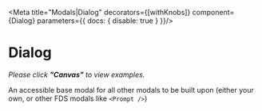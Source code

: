 


<Meta title="Modals|Dialog" decorators={[withKnobs]} component={Dialog} parameters={{ docs: { disable: true } }}/>

# Dialog

*Please click **"Canvas"** to view examples.*

An accessible base modal for all other modals to be built upon (either your own, or other FDS modals like `<Prompt />`)

<Props of={Dialog} />

<Story name="Knobs">
  <Dialog
    isOpen={boolean('isOpen', true)}
    footerContent={text('footerContent', '')}
    content={text('content', 'Modal content here')}
    onDismiss={
      boolean('onDismiss', true)
        ? action('close modal')
        : undefined
    }
    title={text('title', 'Modal title here')}
    width={text('width', undefined)}
    height={text('height', undefined)}
    subheader={text('subheader', undefined)}
    alwaysShowBorder={boolean('alwaysShowBorder', undefined)}
  />
</Story>

<Story name="Scrolling content">
  <Dialog
    isOpen={true}
    content="Lorem ipsum dolor sit amet, consectetur adipiscing elit, sed do eiusmod tempor incididunt ut labore et dolore magna aliqua. Donec ac odio tempor orci. Placerat vestibulum lectus mauris ultrices eros in cursus. Neque laoreet suspendisse interdum consectetur. Ut porttitor leo a diam. Quisque egestas diam in arcu cursus euismod quis viverra. Eget nunc lobortis mattis aliquam. Mauris pharetra et ultrices neque ornare aenean euismod. Luctus accumsan tortor posuere ac. At erat pellentesque adipiscing commodo elit at imperdiet dui accumsan. Non arcu risus quis varius quam quisque id diam. Vel pharetra vel turpis nunc eget lorem dolor sed. Risus quis varius quam quisque id diam vel quam elementum. Velit ut tortor pretium viverra suspendisse potenti. Amet purus gravida quis blandit turpis cursus in hac. Nunc aliquet bibendum enim facilisis gravida neque convallis a. Egestas maecenas pharetra convallis posuere morbi leo. Pellentesque pulvinar pellentesque habitant morbi tristique. Habitasse platea dictumst quisque sagittis purus. Fermentum dui faucibus in ornare quam. Facilisi etiam dignissim diam quis enim lobortis scelerisque fermentum. Viverra adipiscing at in tellus integer feugiat scelerisque varius. Turpis egestas integer eget aliquet. Bibendum est ultricies integer quis auctor elit sed vulputate. Scelerisque viverra mauris in aliquam sem fringilla ut morbi. Lectus urna duis convallis convallis tellus id interdum velit. A arcu cursus vitae congue mauris rhoncus aenean. Odio euismod lacinia at quis risus sed vulputate odio. Nibh tellus molestie nunc non. Egestas egestas fringilla phasellus faucibus scelerisque eleifend donec. Amet nisl suscipit adipiscing bibendum est ultricies integer quis auctor. A erat nam at lectus urna duis convallis convallis. Faucibus scelerisque eleifend donec pretium vulputate sapien nec. Mauris sit amet massa vitae tortor condimentum lacinia. Ut sem nulla pharetra diam sit amet nisl suscipit adipiscing. In fermentum et sollicitudin ac orci phasellus egestas tellus rutrum. Risus quis varius quam quisque id diam vel. Id nibh tortor id aliquet. Nisi quis eleifend quam adipiscing vitae proin."
    onDismiss={action('close modal')}
    title="Long content area"
  />
</Story>

<Story name="Scrolling content w/footer">
  <Dialog
    isOpen={true}
    content="Lorem ipsum dolor sit amet, consectetur adipiscing elit, sed do eiusmod tempor incididunt ut labore et dolore magna aliqua. Donec ac odio tempor orci. Placerat vestibulum lectus mauris ultrices eros in cursus. Neque laoreet suspendisse interdum consectetur. Ut porttitor leo a diam. Quisque egestas diam in arcu cursus euismod quis viverra. Eget nunc lobortis mattis aliquam. Mauris pharetra et ultrices neque ornare aenean euismod. Luctus accumsan tortor posuere ac. At erat pellentesque adipiscing commodo elit at imperdiet dui accumsan. Non arcu risus quis varius quam quisque id diam. Vel pharetra vel turpis nunc eget lorem dolor sed. Risus quis varius quam quisque id diam vel quam elementum. Velit ut tortor pretium viverra suspendisse potenti. Amet purus gravida quis blandit turpis cursus in hac. Nunc aliquet bibendum enim facilisis gravida neque convallis a. Egestas maecenas pharetra convallis posuere morbi leo. Pellentesque pulvinar pellentesque habitant morbi tristique. Habitasse platea dictumst quisque sagittis purus. Fermentum dui faucibus in ornare quam. Facilisi etiam dignissim diam quis enim lobortis scelerisque fermentum. Viverra adipiscing at in tellus integer feugiat scelerisque varius. Turpis egestas integer eget aliquet. Bibendum est ultricies integer quis auctor elit sed vulputate. Scelerisque viverra mauris in aliquam sem fringilla ut morbi. Lectus urna duis convallis convallis tellus id interdum velit. A arcu cursus vitae congue mauris rhoncus aenean. Odio euismod lacinia at quis risus sed vulputate odio. Nibh tellus molestie nunc non. Egestas egestas fringilla phasellus faucibus scelerisque eleifend donec. Amet nisl suscipit adipiscing bibendum est ultricies integer quis auctor. A erat nam at lectus urna duis convallis convallis. Faucibus scelerisque eleifend donec pretium vulputate sapien nec. Mauris sit amet massa vitae tortor condimentum lacinia. Ut sem nulla pharetra diam sit amet nisl suscipit adipiscing. In fermentum et sollicitudin ac orci phasellus egestas tellus rutrum. Risus quis varius quam quisque id diam vel. Id nibh tortor id aliquet. Nisi quis eleifend quam adipiscing vitae proin."
    onDismiss={action('close modal')}
    footerContent={<Button label="Confirm" />}
    title="Long content area w/footer"
  />
</Story>

<Story name="Scrolling content w/footer & permanent border">
  <Dialog
    isOpen={true}
    content="Lorem ipsum dolor sit amet, consectetur adipiscing elit, sed do eiusmod tempor incididunt ut labore et dolore magna aliqua. Donec ac odio tempor orci. Placerat vestibulum lectus mauris ultrices eros in cursus."
    onDismiss={action('close modal')}
    footerContent={<Button label="Confirm" />}
    title="Footer & permanent border"
    alwaysShowBorder
  />
</Story> 

<Story name="Customizable Footer">
  <Dialog
    isOpen={true}
    content={<Button label="Customizable footer" />}
    onDismiss={action('close modal')}
    footerContent={
      <div>
        <Flex align="center">
          <FlexItem shrink>
            <Button label="Anything" />
          </FlexItem>
          <FlexItem shrink>
            <Button theme="outlined" label="Can go" />
          </FlexItem>
          <FlexItem shrink>
            <p>in the</p>
          </FlexItem>
          <FlexItem shrink>
            <input placeholder="footer" />
          </FlexItem>
        </Flex>
        <p className="margin--top">Lorem ipsum dolor</p>
      </div>
    }
  />
</Story>

<Story name="Custom subheader">
  <Dialog
    isOpen={true}
    content="Lorem ipsum dolor sit amet, consectetur adipiscing elit, sed do eiusmod tempor incididunt ut labore et dolore magna aliqua. Donec ac odio tempor orci. Placerat vestibulum lectus mauris ultrices eros in cursus. Neque laoreet suspendisse interdum consectetur. Ut porttitor leo a diam. Quisque egestas diam in arcu cursus euismod quis viverra. Eget nunc lobortis mattis aliquam. Mauris pharetra et ultrices neque ornare aenean euismod. Luctus accumsan tortor posuere ac. At erat pellentesque adipiscing commodo elit at imperdiet dui accumsan. Non arcu risus quis varius quam quisque id diam. Vel pharetra vel turpis nunc eget lorem dolor sed. Risus quis varius quam quisque id diam vel quam elementum. Velit ut tortor pretium viverra suspendisse potenti. Amet purus gravida quis blandit turpis cursus in hac. Nunc aliquet bibendum enim facilisis gravida neque convallis a. Egestas maecenas pharetra convallis posuere morbi leo. Pellentesque pulvinar pellentesque habitant morbi tristique. Habitasse platea dictumst quisque sagittis purus. Fermentum dui faucibus in ornare quam. Facilisi etiam dignissim diam quis enim lobortis scelerisque fermentum. Viverra adipiscing at in tellus integer feugiat scelerisque varius. Turpis egestas integer eget aliquet. Bibendum est ultricies integer quis auctor elit sed vulputate. Scelerisque viverra mauris in aliquam sem fringilla ut morbi. Lectus urna duis convallis convallis tellus id interdum velit. A arcu cursus vitae congue mauris rhoncus aenean. Odio euismod lacinia at quis risus sed vulputate odio. Nibh tellus molestie nunc non. Egestas egestas fringilla phasellus faucibus scelerisque eleifend donec. Amet nisl suscipit adipiscing bibendum est ultricies integer quis auctor. A erat nam at lectus urna duis convallis convallis. Faucibus scelerisque eleifend donec pretium vulputate sapien nec. Mauris sit amet massa vitae tortor condimentum lacinia. Ut sem nulla pharetra diam sit amet nisl suscipit adipiscing. In fermentum et sollicitudin ac orci phasellus egestas tellus rutrum. Risus quis varius quam quisque id diam vel. Id nibh tortor id aliquet. Nisi quis eleifend quam adipiscing vitae proin."
    onDismiss={action('close modal')}
    title="Long content area"
    subheader={
      <div className="alignChild--left--center">
        <span className="margin--right--half">Subheader can render any custom JSX:</span>
        <Chip label="Lorem" size="s" />&nbsp;
        <Chip label="Ipsum" size="s" />&nbsp;
        <Chip label="Dolor" size="s" />&nbsp;
      </div>
    }
  />
</Story>

<Story name="Custom dimensions">
  <Dialog
    isOpen={true}
    content="Lorem ipsum dolor sit amet, consectetur adipiscing elit, sed do eiusmod tempor incididunt ut labore et dolore magna aliqua. Donec ac odio tempor orci. Placerat vestibulum lectus mauris ultrices eros in cursus. Neque laoreet suspendisse interdum consectetur. Ut porttitor leo a diam. Quisque egestas diam in arcu cursus euismod quis viverra. Eget nunc lobortis mattis aliquam. Mauris pharetra et ultrices neque ornare aenean euismod. Luctus accumsan tortor posuere ac. At erat pellentesque adipiscing commodo elit at imperdiet dui accumsan. Non arcu risus quis varius quam quisque id diam. Vel pharetra vel turpis nunc eget lorem dolor sed. Risus quis varius quam quisque id diam vel quam elementum. Velit ut tortor pretium viverra suspendisse potenti. Amet purus gravida quis blandit turpis cursus in hac. Nunc aliquet bibendum enim facilisis gravida neque convallis a. Egestas maecenas pharetra convallis posuere morbi leo. Pellentesque pulvinar pellentesque habitant morbi tristique. Habitasse platea dictumst quisque sagittis purus. Fermentum dui faucibus in ornare quam. Facilisi etiam dignissim diam quis enim lobortis scelerisque fermentum. Viverra adipiscing at in tellus integer feugiat scelerisque varius. Turpis egestas integer eget aliquet. Bibendum est ultricies integer quis auctor elit sed vulputate. Scelerisque viverra mauris in aliquam sem fringilla ut morbi. Lectus urna duis convallis convallis tellus id interdum velit. A arcu cursus vitae congue mauris rhoncus aenean. Odio euismod lacinia at quis risus sed vulputate odio. Nibh tellus molestie nunc non. Egestas egestas fringilla phasellus faucibus scelerisque eleifend donec. Amet nisl suscipit adipiscing bibendum est ultricies integer quis auctor. A erat nam at lectus urna duis convallis convallis. Faucibus scelerisque eleifend donec pretium vulputate sapien nec. Mauris sit amet massa vitae tortor condimentum lacinia. Ut sem nulla pharetra diam sit amet nisl suscipit adipiscing. In fermentum et sollicitudin ac orci phasellus egestas tellus rutrum. Risus quis varius quam quisque id diam vel. Id nibh tortor id aliquet. Nisi quis eleifend quam adipiscing vitae proin."
    onDismiss={action('close modal')}
    title="Custom Dimensions (800px x 640px)"
    width="800px"
    height="640px"
  />
</Story>

